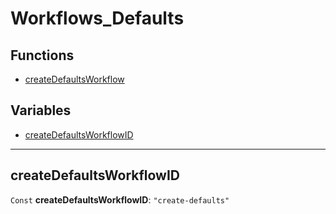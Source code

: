 
# Workflows\_Defaults

## Functions

- [createDefaultsWorkflow](../functions/core_flows.createDefaultsWorkflow/page.mdx)

## Variables

- [createDefaultsWorkflowID](../../modules/core_flows/page.mdx#createdefaultsworkflowid)

___

## createDefaultsWorkflowID

 `Const` **createDefaultsWorkflowID**: `"create-defaults"`
